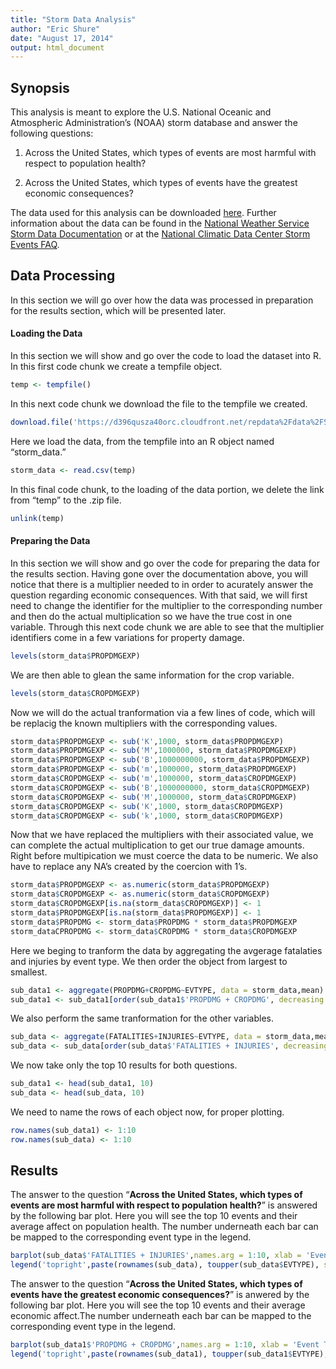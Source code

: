 ```yaml
---
title: "Storm Data Analysis"
author: "Eric Shure"
date: "August 17, 2014"
output: html_document
---
```

## Synopsis
This analysis is meant to explore the U.S. National Oceanic and Atmospheric Administration's (NOAA) storm database and answer the following questions:

1. Across the United States, which types of events are most harmful with respect to population health?

2. Across the United States, which types of events have the greatest economic consequences?  

The data used for this analysis can be downloaded [here](https://d396qusza40orc.cloudfront.net/repdata%2Fdata%2FStormData.csv.bz2). Further information about the data can be found in the [National Weather Service Storm Data Documentation](https://d396qusza40orc.cloudfront.net/repdata%2Fpeer2_doc%2Fpd01016005curr.pdf) or at the [National Climatic Data Center Storm Events FAQ](https://d396qusza40orc.cloudfront.net/repdata%2Fpeer2_doc%2FNCDC%20Storm%20Events-FAQ%20Page.pdf).

## Data Processing
In this section we will go over how the data was processed in preparation for the results section, which will be presented later.   

#### Loading the Data
In this section we will show and go over the code to load the dataset into R. In this first code chunk we create a tempfile object.
```r
temp <- tempfile()
```
In this next code chunk we download the file to the tempfile we created.  
```r
download.file('https://d396qusza40orc.cloudfront.net/repdata%2Fdata%2FStormData.csv.bz2',temp,method = 'curl')
```
Here we load the data, from the tempfile into an R object named "storm_data."
```r
storm_data <- read.csv(temp)
```
In this final code chunk, to the loading of the data portion, we delete the link from "temp" to the .zip file.
```r
unlink(temp)
```
#### Preparing the Data
In this section we will show and go over the code for preparing the data for the results section. Having gone over the documentation above, you will notice that there is a multiplier needed to in order to acurately answer the question regarding economic consequences. With that said, we will first need to change the identifier for the multiplier to the corresponding number and then do the actual multiplication so we have the true cost in one variable. Through this next code chunk we are able to see that the multiplier identifiers come in a few variations for property damage.
```r
levels(storm_data$PROPDMGEXP)
```
We are then able to glean the same information for the crop variable.
```r
levels(storm_data$CROPDMGEXP)
```
Now we will do the actual tranformation via a few lines of code, which will be replacig the known multipliers with the corresponding values.
```r
storm_data$PROPDMGEXP <- sub('K',1000, storm_data$PROPDMGEXP)
storm_data$PROPDMGEXP <- sub('M',1000000, storm_data$PROPDMGEXP)
storm_data$PROPDMGEXP <- sub('B',1000000000, storm_data$PROPDMGEXP)
storm_data$PROPDMGEXP <- sub('m',1000000, storm_data$PROPDMGEXP)
storm_data$CROPDMGEXP <- sub('m',1000000, storm_data$CROPDMGEXP)
storm_data$CROPDMGEXP <- sub('B',1000000000, storm_data$CROPDMGEXP)
storm_data$CROPDMGEXP <- sub('M',1000000, storm_data$CROPDMGEXP)
storm_data$CROPDMGEXP <- sub('K',1000, storm_data$CROPDMGEXP)
storm_data$CROPDMGEXP <- sub('k',1000, storm_data$CROPDMGEXP)
```
Now that we have replaced the multipliers with their associated value, we can complete the actual multiplication to get our true damage amounts. Right before multipication we must coerce the data to be numeric. We also have to replace any NA's created by the coercion with 1's. 
```r
storm_data$PROPDMGEXP <- as.numeric(storm_data$PROPDMGEXP)
storm_data$CROPDMGEXP <- as.numeric(storm_data$CROPDMGEXP)
storm_data$CROPDMGEXP[is.na(storm_data$CROPDMGEXP)] <- 1
storm_data$PROPDMGEXP[is.na(storm_data$PROPDMGEXP)] <- 1
storm_data$PROPDMG <- storm_data$PROPDMG * storm_data$PROPDMGEXP
storm_dataCPROPDMG <- storm_data$CROPDMG * storm_data$CROPDMGEXP
```
Here we beging to tranform the data by aggregating the avgerage fatalaties and injuries by event type. We then order the object from largest to smallest.
```r
sub_data1 <- aggregate(PROPDMG+CROPDMG~EVTYPE, data = storm_data,mean)
sub_data1 <- sub_data1[order(sub_data1$'PROPDMG + CROPDMG', decreasing = T),]
```
We also perform the same tranformation for the other variables.
```r
sub_data <- aggregate(FATALITIES+INJURIES~EVTYPE, data = storm_data,mean)
sub_data <- sub_data[order(sub_data$'FATALITIES + INJURIES', decreasing = T),]

```
We now take only the top 10 results for both questions.
```r
sub_data1 <- head(sub_data1, 10)
sub_data <- head(sub_data, 10)
```
We need to name the rows of each object now, for proper plotting. 
```r
row.names(sub_data1) <- 1:10
row.names(sub_data) <- 1:10
```

## Results
The answer to the question "**Across the United States, which types of events are most harmful with respect to population health?**" is answered by the following bar plot. Here you will see the top 10 events and their average affect on population health. The number underneath each bar can be mapped to the corresponding event type in the legend. 
```r
barplot(sub_data$'FATALITIES + INJURIES',names.arg = 1:10, xlab = 'Event Type', ylab='Avg Fatalities and Injuries', main='Top 10 Events by Avg Fatalities and Injuries')
legend('topright',paste(rownames(sub_data), toupper(sub_data$EVTYPE), sep = " "), cex=.8)
```   

The answer to the question "**Across the United States, which types of events have the greatest economic consequences?**" is anwered by the following bar plot. Here you will see the top 10 events and their average economic affect.The number underneath each bar can be mapped to the corresponding event type in the legend. 
```r
barplot(sub_data1$'PROPDMG + CROPDMG',names.arg = 1:10, xlab = 'Event Type', ylab='Avg Property and Crop Damage($)', main='Top 10 Events by Avg Property and Crop Damage')
legend('topright',paste(rownames(sub_data1), toupper(sub_data1$EVTYPE), sep = " "), cex=.8)
```